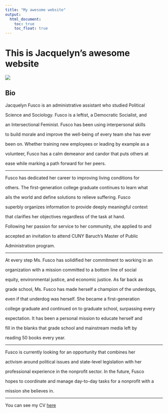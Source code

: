 ```yaml
---
title: "My awesome website"
output: 
  html_document:
    toc: true
    toc_float: true
---
```


# This is Jacquelyn's awesome website

![](https://media.giphy.com/media/drXGoW1iudhKw/giphy.gif)

## Bio

Jacquelyn Fusco is an administrative assistant who studied Political

Science and Sociology. Fusco is a leftist, a Democratic Socialist, and

an Intersectional Feminist. Fusco has been using interpersonal skills

to build morale and improve the well-being of every team she has ever

been on. Whether training new employees or leading by example as a

volunteer, Fusco has a calm demeanor and candor that puts others at

ease while marking a path forward for her peers.

***

Fusco has dedicated her career to improving living conditions for

others. The first-generation college graduate continues to learn what

ails the world and define solutions to relieve suffering. Fusco

superbly organizes information to provide deeply meaningful context

that clarifies her objectives regardless of the task at hand.

Following her passion for service to her community, she applied to and

accepted an invitation to attend CUNY Baruch’s Master of Public

Administration program.

***

At every step Ms. Fusco has solidified her commitment to working in an

organization with a mission committed to a bottom line of social

equity, environmental justice, and economic justice. As far back as

grade school, Ms. Fusco has made herself a champion of the underdogs,

even if that underdog was herself. She became a first-generation

college graduate and continued on to graduate school, surpassing every

expectation. It has been a personal mission to educate herself and

fill in the blanks that grade school and mainstream media left by

reading 50 books every year.

***

Fusco is currently looking for an opportunity that combines her

activism around political issues and state-level legislation with her

professional experience in the nonprofit sector. In the future, Fusco

hopes to coordinate and manage day-to-day tasks for a nonprofit with a

mission she believes in.

***

You can see my CV [here](jacquelynjoan.html)